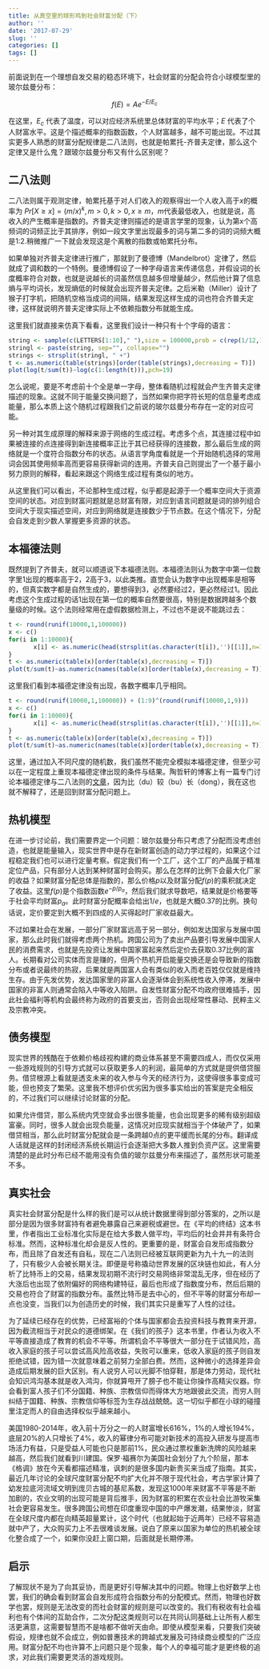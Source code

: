 ```yaml
---
title: 从真空里的球形鸡到社会财富分配（下）
author: ''
date: '2017-07-29'
slug: ''
categories: []
tags: []
---
```


前面说到在一个理想自发交易的稳态环境下，社会财富的分配会符合小球模型里的玻尔兹曼分布：

$$
f(E) = A e^{-E/E_c}
$$

在这里，$E_c$ 代表了温度，可以对应经济系统里总体财富的平均水平；$E$ 代表了个人财富水平。这是个描述概率的指数函数，个人财富越多，越不可能出现。不过其实更多人熟悉的财富分配规律是二八法则，也就是帕累托-齐普夫定律，那么这个定律又是什么鬼？跟玻尔兹曼分布又有什么区别呢？

## 二八法则

二八法则属于观测定律，帕累托基于对人们收入的观察得出一个人收入高于$x$的概率为 $Pr[X\geq x] = (m/x)^k, m>0, k>0,x\geq m$，$m$代表最低收入，也就是说，高收入的产生概率是指数的。齐普夫定律则描述的是语言学里的现象，认为第x个高频词的词频正比于其排序，例如一段文字里出现最多的词与第二多的词的词频大概是1:2.稍微推广一下就会发现这是个离散的指数或帕累托分布。

如果单独对齐普夫定律进行推广，那就到了曼德博（Mandelbrot）定律了，然后就成了调和数的一个特例。曼德博假设了一种字母语言来传递信息，并假设词的长度概率符合对数，也就是说越长的词虽然信息越多但增量越少，然后他计算了信息熵与平均词长，发现熵低的时候就会出现齐普夫定律。之后米勒（Miller）设计了猴子打字机，把随机空格当成词的间隔，结果发现这样生成的词也符合齐普夫定律，这样就说明齐普夫定律实际上不依赖指数分布就能生成。

这里我们就直接来仿真下看看，这里我们设计一种只有十个字母的语言：

```r
string <- sample(c(LETTERS[1:10]," "),size = 100000,prob = c(rep(1/12,10),1/6),replace = T)
stringl <- paste(string, sep="", collapse="")
strings <- strsplit(stringl, " +")
t <- as.numeric(table(strings)[order(table(strings),decreasing = T)])
plot(log(t/sum(t))~log(c(1:length(t))),pch=19)
```

怎么说呢，要是不考虑前十个全是单一字母，整体看随机过程就会产生齐普夫定律描述的现象。这就不同于能量交换问题了，当然如果你把字符长短的信息量考虑成能量，那么本质上这个随机过程跟我们之前说的玻尔兹曼分布存在一定的对应可能。

另一种对其生成原理的解释来源于网络的生成过程。考虑多个点，其连接过程中如果被连接的点连接得到新连接概率正比于其已经获得的连接数，那么最后生成的网络就是一个度符合指数分布的状态。从语言学角度看就是一个开始随机选择的常用词会因其使用频率高而更容易获得新词的连用。齐普夫自己则提出了一个基于最小努力原则的解释，看起来跟这个网络生成过程有类似的地方。

从这里我们可以看出，不论那种生成过程，似乎都是起源于一个概率空间大于资源空间的状态。对应到财富问题就是总财富有限，对应到语言问题就是词的排列组合空间大于现实描述空间，对应到网络就是连接数少于节点数。在这个情况下，分配会自发走到少数人掌握更多资源的状态。

## 本福德法则

既然提到了齐普夫，就可以顺道说下本福德法则。本福德法则认为数字中第一位数字里1出现的概率高于2，2高于3，以此类推。直觉会认为数字中出现概率是相等的，但真实数字都是自然生成的，要想得到3，必然要经过2，更必然经过1。因此考虑这个生成过程的话1出现在第一位的概率自然要很高，特别是数据跨越多个数量级的时候。这个法则经常用在虚假数据检测上，不过也不是说不能跳过去：

```r
t <- round(runif(10000,1,100000))
x <- c()
for(i in 1:10000){
       x[i] <- as.numeric(head(strsplit(as.character(t[i]),'')[[1]],n=1)) 
}
t <- as.numeric(table(x)[order(table(x),decreasing = T)])
plot(t/sum(t)~as.numeric(names(table(x)[order(table(x),decreasing = T)])),pch=19)
```

这里我们看到本福德定律没有出现，各数字概率几乎相同。

```r
t <- round(runif(10000,1,100000)) + (1:9)^(round(runif(10000,1,9)))
x <- c()
for(i in 1:10000){
       x[i] <- as.numeric(head(strsplit(as.character(t[i]),'')[[1]],n=1)) 
}
t <- as.numeric(table(x)[order(table(x),decreasing = T)])
plot(t/sum(t)~as.numeric(names(table(x)[order(table(x),decreasing = T)])),pch=19)
```

这里，通过加入不同尺度的随机数，我们虽然不能完全模拟本福德定律，但至少可以在一定程度上重现本福德定律出现的条件与结果。陶哲轩的博客上有一篇专门讨论本福德定律与二八法则的[文章](https://terrytao.wordpress.com/2009/07/03/benfords-law-zipfs-law-and-the-pareto-distribution/)，因为比（du）较（bu）长（dong），我在这也就不解释了，还是回到财富分配问题上。

## 热机模型

在进一步讨论前，我们需要界定一个问题：玻尔兹曼分布只考虑了分配而没考虑创造，也就是能量输入，现实世界中是存在新财富创造的动力学过程的，如果这个过程稳定我们也可以进行定量考察。假定我们有一个工厂，这个工厂的产品属于精准定位产品，只有部分人达到某种财富时会购买。那么在怎样的比例下会最大化厂家的收益？如果财富分配总体是指数的，那么价格$p$以及财富分配$f(p)$的乘积就决定了收益。这里$f(p)$是个指数函数$e^{-p/p_{a}}$，然后我们就求导数吧，结果就是价格要等于社会平均财富$p_{a}$。此时财富分配概率会给出$1/e$，也就是大概0.37的比例。换句话说，定价要定到大概不到四成的人买得起时厂家收益最大。

不过如果社会在发展，一部分厂家财富远高于另一部分，例如发达国家与发展中国家，那么此时我们就得考虑两个热机。跨国公司为了卖出产品要引导发展中国家人民的消费需求，也就是先投资让发展中国家富起来然后定价去获取0.37比例的富人。长期看对公司实体而言是赚的，但两个热机开启能量交换还是会导致新的指数分布或者说最终的热寂，后果就是两国富人会有类似的收入而老百姓仅仅就是维持生存。由于先发优势，发达国家里的非富人会逐渐体会到系统性收入停滞，发展中国家的非富人则通常会陷入中等收入陷阱。自发性财富分配不均政府很难插手，因此社会福利等机构会最终称为政府的首要支出，否则会出现经常性暴动、民粹主义及宗教冲突。

## 债务模型

现实世界的残酷在于依赖价格歧视构建的商业体系甚至不需要四成人，而仅仅采用一些游戏规则的引导方式就可以获取更多人的利润，最简单的方式就是提供借贷服务。借贷根源上看就是透支未来的收入参与今天的经济行为，这使得很多事变成可能，但也预支了繁荣。这里我不想评价优劣因为很多事实给出的答案是完全相反的，不过我们可以继续讨论财富的分配。

如果允许借贷，那么系统内凭空就会多出很多能量，也会出现更多的稀有级别超级富豪。同时，很多人就会出现负能量，这情况对应现实就相当于个体破产了，如果借贷相当，那么此时财富分配就会是一条跨越0点的更平缓而长尾的分布。翻译成人话就是这样的封闭经济系统长期运行会逐渐把大多数人推到负资产区。这里需要清楚的是此时分布已经不能用没有负值的玻尔兹曼分布来描述了，虽然形状可能差不多。

## 真实社会

真实社会财富分配是什么样的我们是可以从统计数据里得到部分答案的，之所以是部分是因为很多财富持有者避免暴露自己来避税或避世。在《平均的终结》这本书里，作者指出工业标准化实际是在给大多数人做平均，平均后的社会井井有条符合标准。然而，这种标准化却会是反人性的。更重要的是，财富会自发形成指数分布，而且除了自发还有自私，现在二八法则已经被互联网更新为九十九一的法则了，只有极少人会被长期关注。即便是号称撬动世界发展的区块链也如此，有人分析了比特币上的交易，结果发现初期不流行时交易网络非常混乱无序，但在经历了大涨后也出现了依附偏好的网络构建特征，最后也形成了指数度分布，然后后期的交易也符合了财富的指数分布。虽然比特币是去中心的，但不平等的财富分布却一点也没变，当我们以为创造历史的时候，我们其实只是重写了人性的过往。

为了延续已经存在的优势，已经富裕的个体与国家都会去投资科技与教育来开源，因为截流相当于对民众的道德绑架。在《我们的孩子》这本书里，作者认为收入不平等直接造成了教育的机会不平等。所谓机会不平等很大一部分在于试错风险，高收入家庭的孩子可以尝试高风险高收益，失败可以重来，低收入家庭的孩子则自发拒绝试错，因为错一次就意味着之前努力全部白费。然而，这种微小的选择差异会造成后期发展的巨大区别。有人说穷人可以光脚不怕穿鞋，那是体力劳动，现代社会知识鸿沟基本就是收入鸿沟，你就算甩开了膀子也不能让你操作高精尖仪器。你会看到富人孩子们不分国籍、种族、宗教信仰而得体大方地跟彼此交流，而穷人则纠结于国籍、种族、宗教信仰等标签为生存战战兢兢。这一切似乎都在小球的碰撞里注定而人的自由选择权似乎越来越小。

美国1980-2014年，收入前十万分之一的人财富增长616%，1%的人增长194%，底层20%的人只增长了4%，收入的幂律分布可能对新技术的高投入研发与提高市场活力有益，只是受益人可能也只是那前1%，民众通过票权重新洗牌的风险越来越高，然后我们就看到川建国。保罗·福赛尔为美国社会划分了九个阶层，那本《格调》放在今天看都描述精准，讽刺的是很多国内新贵买来当成了指南。其实，最近几年讨论的全球尺度财富分配不均扩大化并不限于现代社会，考古学家计算了幼发拉底河流域文明到庞贝古城的基尼系数，发现这1000年来财富不平等是不断加剧的，农业文明的出现可能是背后推手，因为财富的积累在农业社会比游牧采集社会更容易发生。很多跨国公司想在印度重现中国的中产爆发潮，结果惨淡，财富在全球尺度内都在向精英超量累计，这个时代（也就起始于近两年）已经不容易造就中产了，大众购买力上不去很难谈发展。说白了原来以国家为单位的热机被全球化整合成了一个，如果你没赶上窗口期，后面就是长期停滞。

## 启示

了解现状不是为了向其妥协，而是更好引导解决其中的问题。物理上也好数学上也罢，我们的确会看到财富会自发形成符合指数分布的分配模式。然而，物理也好数学也罢，规则是无法改变的而社会财富的规则是可以改变的。我们有税收有社会福利也有个体间的互助合作，二次分配这类规则可以在共同认同基础上让所有人都生活更满意，这需要智慧而不是啥都不做听天由命。即使从模型来看，只要我们突破假设，规律也就不会成立，例如普惠技术的跨越式发展及可持续商业模型的广泛应用。财富分配不均也许算不上问题只是个现象，每个人的幸福可能才是更终极的追求，对此我们需要更灵活的游戏规则。
